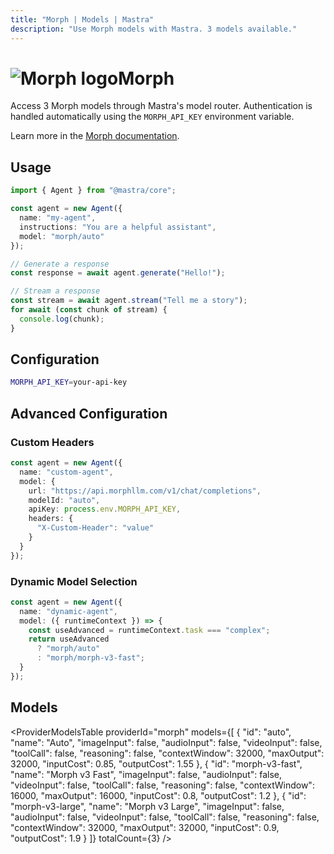 ```yaml
---
title: "Morph | Models | Mastra"
description: "Use Morph models with Mastra. 3 models available."
---
```



# <img src="https://models.dev/logos/morph.svg" alt="Morph logo" className="inline w-8 h-8 mr-2 align-middle dark:invert dark:brightness-0 dark:contrast-200" />Morph

Access 3 Morph models through Mastra's model router. Authentication is handled automatically using the `MORPH_API_KEY` environment variable.

Learn more in the [Morph documentation](https://docs.morphllm.com).

## Usage

```typescript
import { Agent } from "@mastra/core";

const agent = new Agent({
  name: "my-agent",
  instructions: "You are a helpful assistant",
  model: "morph/auto"
});

// Generate a response
const response = await agent.generate("Hello!");

// Stream a response
const stream = await agent.stream("Tell me a story");
for await (const chunk of stream) {
  console.log(chunk);
}
```

## Configuration

```bash
MORPH_API_KEY=your-api-key
```

## Advanced Configuration

### Custom Headers

```typescript
const agent = new Agent({
  name: "custom-agent",
  model: {
    url: "https://api.morphllm.com/v1/chat/completions",
    modelId: "auto",
    apiKey: process.env.MORPH_API_KEY,
    headers: {
      "X-Custom-Header": "value"
    }
  }
});
```

### Dynamic Model Selection

```typescript
const agent = new Agent({
  name: "dynamic-agent",
  model: ({ runtimeContext }) => {
    const useAdvanced = runtimeContext.task === "complex";
    return useAdvanced 
      ? "morph/auto"
      : "morph/morph-v3-fast";
  }
});
```

## Models

<ProviderModelsTable 
  providerId="morph" 
  models={[
  {
    "id": "auto",
    "name": "Auto",
    "imageInput": false,
    "audioInput": false,
    "videoInput": false,
    "toolCall": false,
    "reasoning": false,
    "contextWindow": 32000,
    "maxOutput": 32000,
    "inputCost": 0.85,
    "outputCost": 1.55
  },
  {
    "id": "morph-v3-fast",
    "name": "Morph v3 Fast",
    "imageInput": false,
    "audioInput": false,
    "videoInput": false,
    "toolCall": false,
    "reasoning": false,
    "contextWindow": 16000,
    "maxOutput": 16000,
    "inputCost": 0.8,
    "outputCost": 1.2
  },
  {
    "id": "morph-v3-large",
    "name": "Morph v3 Large",
    "imageInput": false,
    "audioInput": false,
    "videoInput": false,
    "toolCall": false,
    "reasoning": false,
    "contextWindow": 32000,
    "maxOutput": 32000,
    "inputCost": 0.9,
    "outputCost": 1.9
  }
]}
  totalCount={3}
/>
